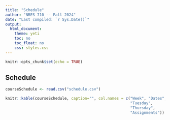 ```yaml
---
title: "Schedule"
author: "NRES 710 -- Fall 2024"
date: "Last compiled: `r Sys.Date()`"
output: 
  html_document: 
    theme: yeti
    toc: no
    toc_float: no
    css: styles.css
---
```


```r
knitr::opts_chunk$set(echo = TRUE)
```

## Schedule

```r
courseSchedule <- read.csv("schedule.csv")
```

```r
knitr::kable(courseSchedule, caption="", col.names = c("Week", "Dates",
                                                       "Tuesday",
                                                       "Thursday",
                                                       "Assignments"))
```

